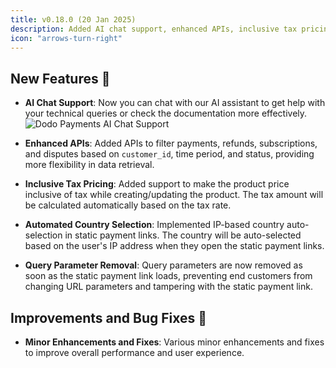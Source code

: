 ```yaml
---
title: v0.18.0 (20 Jan 2025)
description: Added AI chat support, enhanced APIs, inclusive tax pricing, automated country selection, and more.
icon: "arrows-turn-right"
---
```


## New Features 🚀

- **AI Chat Support**: Now you can chat with our AI assistant to get help with your technical queries or check the documentation more effectively.
    <img src="/images/changelog/ai_chat.png" alt="Dodo Payments AI Chat Support" />

- **Enhanced APIs**: Added APIs to filter payments, refunds, subscriptions, and disputes based on `customer_id`, time period, and status, providing more flexibility in data retrieval.

- **Inclusive Tax Pricing**: Added support to make the product price inclusive of tax while creating/updating the product. The tax amount will be calculated automatically based on the tax rate.

- **Automated Country Selection**: Implemented IP-based country auto-selection in static payment links. The country will be auto-selected based on the user's IP address when they open the static payment links.

- **Query Parameter Removal**: Query parameters are now removed as soon as the static payment link loads, preventing end customers from changing URL parameters and tampering with the static payment link.

## Improvements and Bug Fixes 🔧

- **Minor Enhancements and Fixes**: Various minor enhancements and fixes to improve overall performance and user experience.
